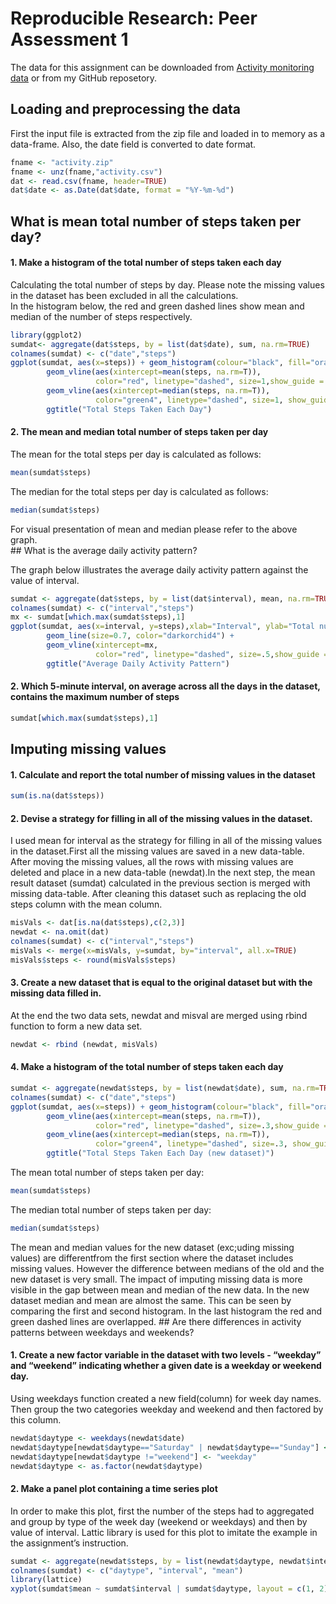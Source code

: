 Reproducible Research: Peer Assessment 1
========================================================

The data for this assignment can be downloaded from [Activity monitoring data]("https://d396qusza40orc.cloudfront.net/repdata%2Fdata%2Factivity.zip") or from my GitHub reposetory.

## Loading and preprocessing the data

First the input file is extracted from the zip file and loaded in to memory as a data-frame. Also, the date field is converted to date format. 
```r
fname <- "activity.zip"
fname <- unz(fname,"activity.csv")
dat <- read.csv(fname, header=TRUE)
dat$date <- as.Date(dat$date, format = "%Y-%m-%d")
```

## What is mean total number of steps taken per day?

#### 1. Make a histogram of the total number of steps taken each day
Calculating the total number of steps by day. Please note the missing values in the dataset has been excluded in all the calculations.  
In the histogram below, the red and green dashed lines show mean and median of the number of steps respectively. 
```r
library(ggplot2)
sumdat<- aggregate(dat$steps, by = list(dat$date), sum, na.rm=TRUE)
colnames(sumdat) <- c("date","steps")
ggplot(sumdat, aes(x=steps)) + geom_histogram(colour="black", fill="orange", binwidth =800) +
        geom_vline(aes(xintercept=mean(steps, na.rm=T)),
                   color="red", linetype="dashed", size=1,show_guide = TRUE) +
        geom_vline(aes(xintercept=median(steps, na.rm=T)),
                   color="green4", linetype="dashed", size=1, show_guide = TRUE) +
        ggtitle("Total Steps Taken Each Day")
```
#### 2. The mean and median total number of steps taken per day 
The mean for the total steps per day is calculated as follows:

```r
mean(sumdat$steps)
```
The median for the total steps per day is calculated as follows:

```r
median(sumdat$steps)
```
For visual presentation of mean and median please refer to the above graph.  
## What is the average daily activity pattern?

The graph below illustrates the average daily activity pattern against the value of interval.
```r
sumdat <- aggregate(dat$steps, by = list(dat$interval), mean, na.rm=TRUE)
colnames(sumdat) <- c("interval","steps")
mx <- sumdat[which.max(sumdat$steps),1]
ggplot(sumdat, aes(x=interval, y=steps),xlab="Interval", ylab="Total number of steps") + 
        geom_line(size=0.7, color="darkorchid4") +
        geom_vline(xintercept=mx,
                   color="red", linetype="dashed", size=.5,show_guide = TRUE) +
        ggtitle("Average Daily Activity Pattern")
```
#### 2. Which 5-minute interval, on average across all the days in the dataset, contains the maximum number of steps

```r
sumdat[which.max(sumdat$steps),1]
```

## Imputing missing values

#### 1. Calculate and report the total number of missing values in the dataset
```r
sum(is.na(dat$steps))
```
#### 2. Devise a strategy for filling in all of the missing values in the dataset.
I used mean for interval as the strategy for filling in all of the missing values in the dataset.First all the missing values are saved in a new data-table. After moving the missing values, all the rows with missing values are deleted and place in a new data-table (newdat).In the next step, the mean result dataset (sumdat) calculated in the previous section is merged with missing data-table. After cleaning this dataset such as replacing the old steps column with the mean column. 

```r
misVals <- dat[is.na(dat$steps),c(2,3)]
newdat <- na.omit(dat)
colnames(sumdat) <- c("interval","steps")
misVals <- merge(x=misVals, y=sumdat, by="interval", all.x=TRUE)
misVals$steps <- round(misVals$steps)
```
#### 3. Create a new dataset that is equal to the original dataset but with the missing data filled in.
At the end the two data sets, newdat and misval are merged using rbind function to form a new data set.
```r
newdat <- rbind (newdat, misVals)
```
#### 4. Make a histogram of the total number of steps taken each day
```r
sumdat <- aggregate(newdat$steps, by = list(newdat$date), sum, na.rm=TRUE)
colnames(sumdat) <- c("date","steps")
ggplot(sumdat, aes(x=steps)) + geom_histogram(colour="black", fill="orange", binwidth =800) +
        geom_vline(aes(xintercept=mean(steps, na.rm=T)),
                   color="red", linetype="dashed", size=.3,show_guide = TRUE) +
        geom_vline(aes(xintercept=median(steps, na.rm=T)),
                   color="green4", linetype="dashed", size=.3, show_guide = TRUE) +
        ggtitle("Total Steps Taken Each Day (new dataset)")
```

The mean total number of steps taken per day:
```r
mean(sumdat$steps)
```

The median total number of steps taken per day:
```r
median(sumdat$steps)
```
The mean and median values for the new dataset (exc;uding missing values) are differentfrom the first section where the dataset includes missing values. However the difference between medians of the old and the new dataset is very small. The impact of imputing missing data is more visible in the gap between mean and median of the new data. In the new dataset median and mean are almost the same. This can be seen by comparing the first and second histogram. In the last histogram the red and green dashed lines are overlapped.
## Are there differences in activity patterns between weekdays and weekends?

#### 1. Create a new factor variable in the dataset with two levels - "weekday" and "weekend" indicating whether a given date is a weekday or weekend day.  
Using weekdays function created a new field(column) for week day names. Then group the two categories weekday and weekend and then factored by this column.

```r
newdat$daytype <- weekdays(newdat$date)
newdat$daytype[newdat$daytype=="Saturday" | newdat$daytype=="Sunday"] <- "weekend"
newdat$daytype[newdat$daytype !="weekend"] <- "weekday"
newdat$daytype <- as.factor(newdat$daytype)
```
#### 2. Make a panel plot containing a time series plot  
In order to make this plot, first the number of the steps had to aggregated and group by type of the week day (weekend or weekdays) and then by value of interval. Lattic library is used for this plot to imitate the example in the assignment's instruction.
```r
sumdat <- aggregate(newdat$steps, by = list(newdat$daytype, newdat$interval), mean, na.rm=TRUE)
colnames(sumdat) <- c("daytype", "interval", "mean")
library(lattice)
xyplot(sumdat$mean ~ sumdat$interval | sumdat$daytype, layout = c(1, 2), type = "l", lwd=2 , xlab= "Interval", ylab = "Number of steps")
```